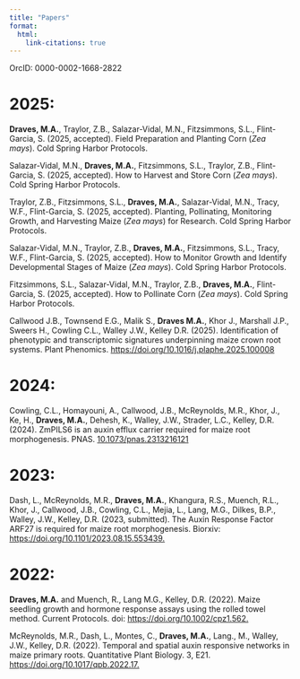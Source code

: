 ```yaml
---
title: "Papers"
format: 
  html: 
    link-citations: true
---
```


OrcID: 0000-0002-1668-2822

# 2025:

**Draves, M.A.**, Traylor, Z.B., Salazar-Vidal, M.N., Fitzsimmons, S.L., Flint-Garcia, S. (2025, accepted). Field Preparation and Planting Corn (*Zea mays*). Cold Spring Harbor Protocols.

Salazar-Vidal, M.N., **Draves, M.A.**, Fitzsimmons, S.L., Traylor, Z.B., Flint-Garcia, S. (2025, accepted). How to Harvest and Store Corn (*Zea mays*). Cold Spring Harbor Protocols.

Traylor, Z.B., Fitzsimmons, S.L., **Draves, M.A.**, Salazar-Vidal, M.N., Tracy, W.F., Flint-Garcia, S. (2025, accepted). Planting, Pollinating, Monitoring Growth, and Harvesting Maize (*Zea mays*) for Research. Cold Spring Harbor Protocols.

Salazar-Vidal, M.N., Traylor, Z.B., **Draves, M.A.**, Fitzsimmons, S.L., Tracy, W.F., Flint-Garcia, S. (2025, accepted). How to Monitor Growth and Identify Developmental Stages of Maize (*Zea mays*). Cold Spring Harbor Protocols.

Fitzsimmons, S.L., Salazar-Vidal, M.N., Traylor, Z.B., **Draves, M.A.**, Flint-Garcia, S. (2025, accepted). How to Pollinate Corn (*Zea mays*). Cold Spring Harbor Protocols.

Callwood J.B., Townsend E.G., Malik S., **Draves M.A.**, Khor J., Marshall J.P., Sweers H., Cowling C.L., Walley J.W., Kelley D.R. (2025). Identification of phenotypic and transcriptomic signatures underpinning maize crown root systems. Plant Phenomics. [https://doi.org/10.1016/j.plaphe.2025.100008](https://www.sciencedirect.com/science/article/pii/S2643651525000147?via%3Dihub)

# 2024:

<div>

Cowling, C.L., Homayouni, A., Callwood, J.B., McReynolds, M.R., Khor, J., Ke, H., **Draves, M.A.**, Dehesh, K., Walley, J.W., Strader, L.C., Kelley, D.R. (2024). ZmPILS6 is an auxin efflux carrier required for maize root morphogenesis. PNAS. [10.1073/pnas.2313216121](https://pubmed.ncbi.nlm.nih.gov/38781209/)

</div>

# 2023:

<div>

Dash, L., McReynolds, M.R., **Draves, M.A.**, Khangura, R.S., Muench, R.L., Khor, J., Callwood, J.B., Cowling, C.L., Mejia, L., Lang, M.G., Dilkes, B.P., Walley, J.W., Kelley, D.R. (2023, submitted). The Auxin Response Factor ARF27 is required for maize root morphogenesis. Biorxiv: [https://doi.org/10.1101/2023.08.15.553439.](https://www.biorxiv.org/content/10.1101/2023.08.15.553439v1.full)

</div>

<div>

# 2022:

**Draves, M.A.** and Muench, R., Lang M.G., Kelley, D.R. (2022). Maize seedling growth and hormone response assays using the rolled towel method. Current Protocols. doi: [https://doi.org/10.1002/cpz1.562.](https://currentprotocols.onlinelibrary.wiley.com/doi/full/10.1002/cpz1.562)

McReynolds, M.R., Dash, L., Montes, C., **Draves, M.A.**, Lang., M., Walley, J.W., Kelley, D.R. (2022). Temporal and spatial auxin responsive networks in maize primary roots. Quantitative Plant Biology. 3, E21. [https://doi.org/10.1017/qpb.2022.17.](https://www.cambridge.org/core/journals/quantitative-plant-biology/article/temporal-and-spatial-auxin-responsive-networks-in-maize-primary-roots/32E1E4BED66D3EBA9C36E110BA5B5827#article.)

</div>
